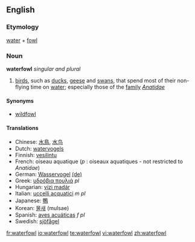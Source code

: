 ==English==

===Etymology===
[[water]] + [[fowl]]

===Noun===
{{wikipedia|wildfowl}}
'''waterfowl''' ''singular and plural''

# [[bird]]s, such as [[duck]]s, [[geese]] and [[swan]]s, that spend most of their non-flying time on [[water]]; especially those of the [[family]] ''[[Anatidae]]''

====Synonyms====
*[[wildfowl]]

====Translations====
*Chinese: [[水鳥]], [[水鸟]]
*Dutch: [[watervogels]]
*Finnish: [[vesilintu]]
*French: oiseau aquatique {{m}} (''p'' : oiseaux aquatiques - not restricted to ''Anatidae'')
*German: [[Wasservogel]] {{m}} [[:de:Wasservogel|(de)]]
*Greek: [[υδρόβια πουλιά]] ''pl''
*Hungarian: [[vízi madár]]
*Italian: [[uccelli acquatici]] ''m pl''
*Japanese: [[鴨]]
*Korean: [[물새]] (mulsae)
*Spanish: [[aves acuáticas]] ''f pl''
*Swedish: [[sjöfågel]] {{c}}

[[fr:waterfowl]]
[[io:waterfowl]]
[[te:waterfowl]]
[[vi:waterfowl]]
[[zh:waterfowl]]